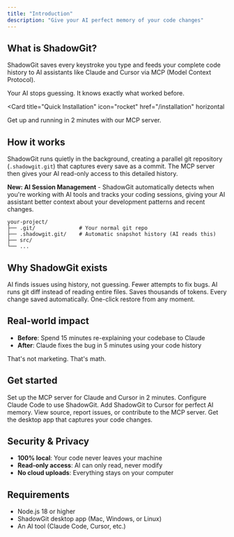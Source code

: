 ```yaml
---
title: "Introduction"
description: "Give your AI perfect memory of your code changes"
---
```


## What is ShadowGit?

ShadowGit saves every keystroke you type and feeds your complete code history to AI assistants like Claude and Cursor via MCP (Model Context Protocol).

Your AI stops guessing. It knows exactly what worked before.

<Card
  title="Quick Installation"
  icon="rocket"
  href="/installation"
  horizontal
>
  Get up and running in 2 minutes with our MCP server.
</Card>

## How it works

ShadowGit runs quietly in the background, creating a parallel git repository (`.shadowgit.git`) that captures every save as a commit. The MCP server then gives your AI read-only access to this detailed history.

**New: AI Session Management** - ShadowGit automatically detects when you're working with AI tools and tracks your coding sessions, giving your AI assistant better context about your development patterns and recent changes.

```
your-project/
├── .git/              # Your normal git repo
├── .shadowgit.git/    # Automatic snapshot history (AI reads this)
├── src/
└── ...
```

## Why ShadowGit exists

<Columns cols={3}>
  <Card
    title="Fewer debug attempts"
    icon="clock"
  >
    AI finds issues using history, not guessing. Fewer attempts to fix bugs.
  </Card>
  <Card
    title="Git commands not context dumps"
    icon="crosshairs"
  >
    AI runs git diff instead of reading entire files. Saves thousands of tokens.
  </Card>
  <Card
    title="Zero lost code"
    icon="brain"
  >
    Every change saved automatically. One-click restore from any moment.
  </Card>
</Columns>

## Real-world impact

- **Before**: Spend 15 minutes re-explaining your codebase to Claude
- **After**: Claude fixes the bug in 5 minutes using your code history

That's not marketing. That's math.

## Get started

<Columns cols={2}>
  <Card
    title="Install MCP Server"
    icon="download"
    href="/installation"
  >
    Set up the MCP server for Claude and Cursor in 2 minutes.
  </Card>
  <Card
    title="Claude Code Setup"
    icon="asterisk"
    href="/ai-tools/claude-code"
  >
    Configure Claude Code to use ShadowGit.
  </Card>
  <Card
    title="Cursor Setup"
    icon="code-simple"
    href="/ai-tools/cursor"
  >
    Add ShadowGit to Cursor for perfect AI memory.
  </Card>
  <Card
    title="GitHub Repository"
    icon="github"
    href="https://github.com/blade47/shadowgit-mcp"
  >
    View source, report issues, or contribute to the MCP server.
  </Card>
  <Card
    title="Download ShadowGit"
    icon="desktop"
    href="https://shadowgit.com"
  >
    Get the desktop app that captures your code changes.
  </Card>
</Columns>

## Security & Privacy

- **100% local**: Your code never leaves your machine
- **Read-only access**: AI can only read, never modify
- **No cloud uploads**: Everything stays on your computer

## Requirements

- Node.js 18 or higher
- ShadowGit desktop app (Mac, Windows, or Linux)
- An AI tool (Claude Code, Cursor, etc.)